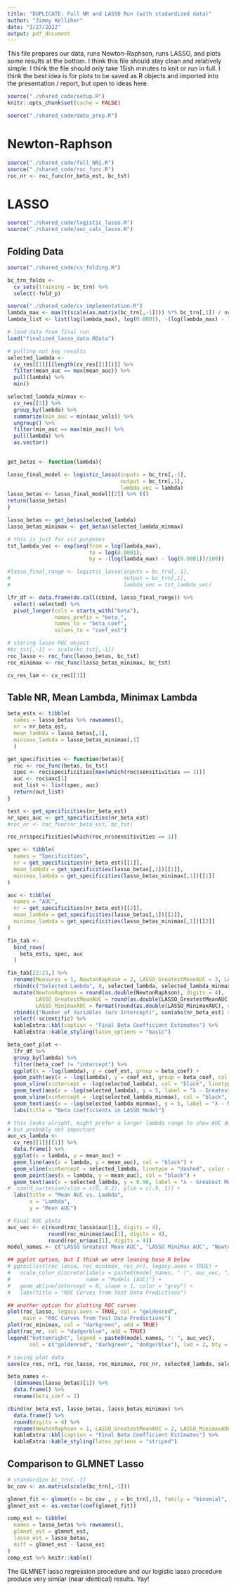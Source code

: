 ```yaml
---
title: "DUPLICATE: Full NR and LASSO Run (with stadardized data)"
author: "Jimmy Kelliher"
date: "3/27/2022"
output: pdf_document
---
```


This file prepares our data, runs Newton-Raphson, runs LASSO, and plots some results at the bottom. I think this file should stay clean and relatively simple. I think the file should only take 15ish minutes to knit or run in full. I think the best idea is for plots to be saved as R objects and imported into the presentation / report, but open to ideas here.

```r
source("./shared_code/setup.R")
knitr::opts_chunk$set(cache = FALSE)
```

```r
source("./shared_code/data_prep.R")
```

# Newton-Raphson

```r
source("./shared_code/full_NR2.R")
source("./shared_code/roc_func.R")
roc_nr <- roc_func(nr_beta_est, bc_tst)
```

# LASSO

```r
source("./shared_code/logistic_lasso.R")
source("./shared_code/auc_calc_lasso.R")
```

## Folding Data

```r
source("./shared_code/cv_folding.R")

bc_trn_folds <- 
  cv_sets(training = bc_trn) %>% 
  select(-fold_p)
```

```r
source("./shared_code/cv_implementation.R")
lambda_max <- max(t(scale(as.matrix(bc_trn[,-1]))) %*% bc_trn[,1]) / nrow(bc_trn[,-1])
lambda_list <- list(log(lambda_max), log(0.0001), -(log(lambda_max) - log(0.0001))/100, exp)
```

```r
# load data from final run
load("finalized_lasso_data.RData")

# pulling out key results
selected_lambda <- 
  cv_res[[1]][[length(cv_res[[1]])]] %>% 
  filter(mean_auc == max(mean_auc)) %>% 
  pull(lambda) %>% 
  min()

selected_lambda_minmax <- 
  cv_res[[3]] %>%
  group_by(lambda) %>%
  summarize(min_auc = min(auc_vals)) %>%
  ungroup() %>%
  filter(min_auc == max(min_auc)) %>%
  pull(lambda) %>%
  as.vector()
  

get_betas <- function(lambda){

lasso_final_model <- logistic_lasso(inputs = bc_trn[,-1], 
                                    output = bc_trn[,1], 
                                    lambda_vec = lambda)
lasso_betas <- lasso_final_model[[2]] %>% t()
return(lasso_betas)
}

lasso_betas <- get_betas(selected_lambda)
lasso_betas_minimax <- get_betas(selected_lambda_minmax)

# this is just for viz purposes
tst_lambda_vec <- exp(seq(from = log(lambda_max), 
                          to = log(0.0001), 
                          by = -(log(lambda_max) - log(0.0001))/100))

#lasso_final_range <- logistic_lasso(inputs = bc_trn[,-1], 
#                                    output = bc_trn[,1], 
#                                    lambda_vec = tst_lambda_vec)

lfr_df <- data.frame(do.call(cbind, lasso_final_range)) %>% 
  select(-selected) %>% 
  pivot_longer(cols = starts_with("beta"),
               names_prefix = "beta.",
               names_to = "beta_coef",
               values_to = "coef_est")

# storing lasso ROC object
#bc_tst[,-1] <- scale(bc_tst[,-1])
roc_lasso <- roc_func(lasso_betas, bc_tst)
roc_minimax <- roc_func(lasso_betas_minimax, bc_tst)

cv_res_lam <- cv_res[[1]]
```


## Table NR, Mean Lambda, Minimax Lambda
```r
beta_ests <- tibble(
  names = lasso_betas %>% rownames(),
  nr = nr_beta_est,
  mean_lambda = lasso_betas[,1],
  minimax_lambda = lasso_betas_minimax[,1]
  )

get_specificities <- function(betas){
  roc <- roc_func(betas, bc_tst)
  spec <- roc$specificities[max(which(roc$sensitivities == 1))]
  auc <- roc$auc[1]
  out_list <- list(spec, auc)
  return(out_list)
}

test <- get_specificities(nr_beta_est)
nr_spec_auc <- get_specificities(nr_beta_est)
#roc_nr <- roc_func(nr_beta_est, bc_tst)

roc_nr$specificities[which(roc_nr$sensitivities == 1)]

spec <- tibble(
  names = "Specificities",
  nr = get_specificities(nr_beta_est)[[1]],
  mean_lambda = get_specificities(lasso_betas[,1])[[1]],
  minimax_lambda = get_specificities(lasso_betas_minimax[,1])[[1]]
)

auc <- tibble(
  names = "AUC", 
  nr = get_specificities(nr_beta_est)[[2]],
  mean_lambda = get_specificities(lasso_betas[,1])[[2]],
  minimax_lambda = get_specificities(lasso_betas_minimax[,1])[[2]]
)

fin_tab <-
  bind_rows(
    beta_ests, spec, auc
  )

fin_tab[22:23,] %>% 
  rename(Measures = 1, NewtonRaphson = 2, LASSO_GreatestMeanAUC = 3, LASSO_MinimaxAUC = 4) %>% 
  rbind(c("Selected Lambda", 0, selected_lambda, selected_lambda_minmax)) %>% 
  mutate(NewtonRaphson = round(as.double(NewtonRaphson), digits = 4),
         LASSO_GreatestMeanAUC = round(as.double(LASSO_GreatestMeanAUC), digits = 4),
         LASSO_MinimaxAUC = format(round(as.double(LASSO_MinimaxAUC), digits = 4)), scientific = FALSE) %>% 
  rbind(c("Number of Variables (w/o Intercept)", sum(abs(nr_beta_est) > 0) - 1, sum(abs(lasso_betas) > 0) - 1, sum(abs(lasso_betas_minimax) > 0) - 1)) %>% 
  select(-scientific) %>% 
  kableExtra::kbl(caption = "Final Beta Coefficient Estimates") %>% 
  kableExtra::kable_styling(latex_options = "basic")
```


```r
beta_coef_plot <- 
  lfr_df %>% 
  group_by(lambda) %>% 
  filter(beta_coef != "intercept") %>% 
  ggplot(x = -log(lambda), y = coef_est, group = beta_coef) +
  geom_path(aes(x = -log(lambda), y = coef_est, group = beta_coef, col = beta_coef)) +
  geom_vline(xintercept = -log(selected_lambda), col = "black", linetype = "dashed") + 
  geom_text(aes(x = -log(selected_lambda), y = 5, label = "λ - Greatest Mean AUC"), colour = "black", size = 3, hjust = 1.05) +
  geom_vline(xintercept = -log(selected_lambda_minmax), col = "black", linetype = "dashed") +
  geom_text(aes(x = -log(selected_lambda_minmax), y = 5, label = "λ - Minimax AUC"), colour = "black", size = 3, hjust = 1.05) +
  labs(title = "Beta Coefficients in LASSO Model")

# this looks alright, might prefer a larger lambda range to show AUC down to 0.5
# but probably not important
auc_vs_lambda <- 
  cv_res[[1]][[1]] %>% 
  data.frame() %>% 
  ggplot(x = lambda, y = mean_auc) +
  geom_line(aes(x = lambda, y = mean_auc), col = "black") +
  geom_vline(xintercept = selected_lambda, linetype = "dashed", color = "red") +
  geom_point(aes(x = lambda, y = mean_auc), col = "black") +
  geom_text(aes(x = selected_lambda, y = 0.96, label = "λ - Greatest Mean AUC = 0.0101"), col = "red", size = 3, hjust = -0.05) +
#  coord_cartesian(xlim = c(0, 0.2), ylim = c(.9, 1)) +
  labs(title = "Mean AUC vs. Lambda",
       x = "Lambda",
       y = "Mean AUC")

# Final ROC plots
auc_vec <- c(round(roc_lasso$auc[1], digits = 4),
             round(roc_minimax$auc[1], digits = 4),
             round(roc_nr$auc[1], digits = 4))
model_names <- c("LASSO Greatest Mean AUC", "LASSO MiniMax AUC", "Newton-Raphson")

## ggplot option, but I think we were leaning base R below
# ggroc(list(roc_lasso, roc_minimax, roc_nr), legacy.axes = TRUE) +
#   scale_color_discrete(labels = paste0(model_names, " (", auc_vec, ")"),
#                        name = "Models (AUC)") +
#   geom_abline(intercept = 0, slope = 1, color = "grey") +
#   labs(title = "ROC Curves from Test Data Predictions")

## another option for plotting ROC curves
plot(roc_lasso, legacy.axes = TRUE, col = "goldenrod", 
     main = "ROC Curves from Test Data Predictions")
plot(roc_minimax, col = "darkgreen", add = TRUE)
plot(roc_nr, col = "dodgerblue", add = TRUE)
legend("bottomright", legend = paste0(model_names, ": ", auc_vec), 
       col = c("goldenrod", "darkgreen", "dodgerblue"), lwd = 2, bty = "n")

# saving plot data
save(cv_res, nr1, roc_lasso, roc_minimax, roc_nr, selected_lambda, selected_lambda_minmax, auc_vec, model_names, lfr_df, file = "plotting_data.RData")
```

```r
beta_names <- 
  (dimnames(lasso_betas)[1]) %>% 
  data.frame() %>% 
  rename(beta_coef = 1)

cbind(nr_beta_est, lasso_betas, lasso_betas_minimax) %>% 
  data.frame() %>% 
  round(digits = 4) %>% 
  rename(NewtonRaphson = 1, LASSO_GreatestMeanAUC = 2, LASSO_MinimaxAUC = 3) %>% 
  kableExtra::kbl(caption = "Final Beta Coefficient Estimates") %>% 
  kableExtra::kable_styling(latex_options = "striped")
```

## Comparison to GLMNET Lasso

```r
# standardize bc_trn[,-1]
bc_cov <- as.matrix(scale(bc_trn[,-1]))

glmnet_fit <- glmnet(x = bc_cov , y = bc_trn[,1], family = "binomial", lambda = selected_lambda)
glmnet_est <- as.vector(coef(glmnet_fit))

comp_est <- tibble(
  names = lasso_betas %>% rownames(),
  glmnet_est = glmnet_est,
  lasso_est = lasso_betas,
  diff = glmnet_est - lasso_est
)
comp_est %>% knitr::kable()
```

The GLMNET lasso regression procedure and our logistic lasso procedure produce very similar (near identical) results. Yay!























